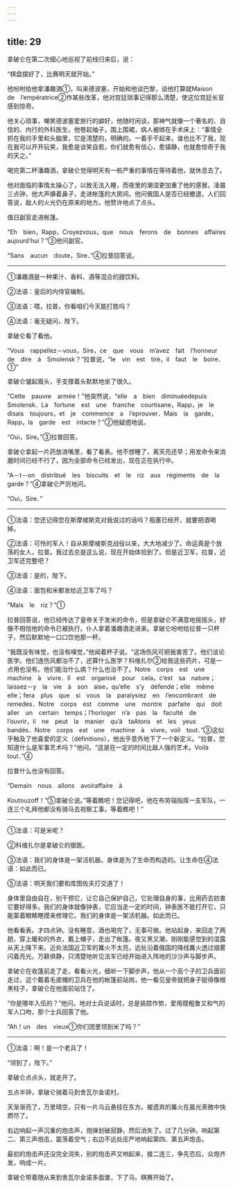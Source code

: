 ```yaml
---
---
---
```

title: 29
---





拿破仑在第二次细心地巡视了前线归来后，说：

“棋盘摆好了，比赛明天就开始。”

他吩咐给他拿潘趣酒①，叫来德波塞，开始和他谈巴黎，谈他打算就Maison　de　l’empératrice②作某些改革，他对宫廷琐事记得那么清楚，使这位宫廷长官感到惊奇。

他关心琐事，嘲笑德波塞爱旅行的癖好，他随时闲谈，那神气就像一个著名的、自信的、内行的外科医生，他卷起袖子，围上围裙，病人被绑在手术床上：“事情全抓在我的手里和头脑里，它是清楚的，明确的。一着手干起来，谁也比不了我，现在我可以开开玩笑，我愈是谈笑自若，你们就愈有信心，愈镇静，也就愈惊奇于我的天之。”

喝完第二杯潘趣酒，拿破仑觉得明天有一桩严重的事情在等待着他，就休息去了。

他对面临的事情太操心了，以致无法入睡，而夜里的潮湿更加重了他的感冒。凌晨三点钟，他大声擤着鼻子，走进帐篷的大房间。他问俄国人是否已经撤退，人们回答说，敌人的火光仍在原来的地方。他赞许地点了点头。

值日副官走进帐篷。

“Eh　bien，Rapp，Croyezvous，que　nous　ferons　de　bonnes　affaires　aujourd’hui？”③他问副官。

“Sans　aucun　doute，Sire．”④拉普回答说。

--------

①潘趣酒是一种果汁、香料、酒等混合的甜饮料。

②法语：皇后的内侍官编制。

③法语：喂，拉普，你看咱们今天能打胜吗？

④法语：毫无疑问，陛下。

拿破仑看了看他。

“Vous　rappellez－vous，Sire，ce　que　vous　m’avez　fait　l’honneur　de　dire　à　Smolensk？”拉普说，“le　vin　est　tirè，il　faut　le　boire．①”

拿破仑皱起眉头，手支撑着头默默地坐了很久。

“Cette　pauvre　armée！”他突然说，“elle　a　bien　diminuéedepuis　Smolensk．La　fortune　est　une　franche　courtisane，Rapp，je　le　disais　toujours，et　je　commence　a　l’eprouver．Mais　la　garde，Rapp，la　garde　est　intacte？”②他疑惑地说。

“Oui，Sire。”③拉普回答。

拿破仑拿起一片药放进嘴里，看了看表。他不想睡了，离天亮还早；用发命令来消磨时间已经不行了，因为全部命令已经发出，现在正在执行中。

“A－t－on　distribué　les　biscuits　et　le　riz　aux　régiments　de　la　garde？”④拿破仑严厉地问。

“Oui，Sire．”

--------

①法语：您还记得您在斯摩棱斯克对我说过的话吗？瓶塞已经开，就要把酒喝掉。

②法语：可怜的军人！自从斯摩棱斯克战役以来，大大地减少了。命运真是个放荡的女人，拉普。我过去总是这么说，现在开始体验到了。但是近卫军，拉普，近卫军还完整吧？

③法语：是的，陛下。

④法语：面包和米都发给近卫军了吗？

“Mais　le　riz？”①

拉普回答说，他已经传达了皇帝关于发米的命令，但是拿破仑不满意地摇摇头，好像不相信他的命令已被执行。仆人拿着潘趣酒走进来。拿破仑吩咐给拉普一只杯子，然后默默地一口口饮他那一杯。

“我既没有味觉，也没有嗅觉，”他闻着杯子说。“这场伤风可把我害苦了。他们谈论医学。他们连伤风都治不了，还算什么医学？科维扎尔②给我这些药片，可是一点用也没有。他们能治什么病？什么也治不了。Notre　corps　est　une　machine　à　vivre．Il　est　organisé　pour　cela，c’est　sa　nature；laissez－y　la　vie　à　son　aise，qu’elle　s’y　défende；elle　même　elle；fera　plus　que　si　vous　la　paralysiez　en　l’encombrant　de　remedes．Notre　corps　est　comme　une　montre　parfaite　qui　doit　aller　un　certain　temps；l’horloger　n’a　pas　la　faculté　de　l’ouvrir，il　ne　peut　la　manier　qu’à　taAtons　et　les　yeux　bandés．Notre　corps　est　une　machine　à　vivre，voil　tout．”③这似乎触及了他喜爱的定义（définitions），他出乎意外地下了一个新定义。“拉普，您知道什么是军事艺术吗？”他问。“这是在一定的时间比敌人强的艺术。Voilà　tout．”④

拉普什么也没有回答。

“Demain　nous　allons　avoiraffaire　à

Koutouzoff！”⑤拿破仑说。”等着瞧吧！您记得吧，他在布劳瑙指挥一支军队，一连三个礼拜他都没有骑马去视察工事。等着瞧吧！”

--------

①法语：可是米呢？

②科维扎尔是拿破仑的御医。

③法语：我们的身体是一架活机器。身体是为了生命而构造的。让生命在④法语：如此而已。

⑤法语：明天我们要和库图佐夫打交道了！

身体里自由自在，别干预它，让它自己保护自己，它处理自身的事，比用药去妨害它要好得多。我们的身体就像钟表，它应当走一定的时间，钟表医不能打开它，只能蒙着眼睛瞎摸来修理它。我们的身体是一架活机器。如此而已。

他看看表。才四点钟。没有睡意，酒也喝完了，无事可做。他站起身，来回走了两趟，穿上暖和的外衣，戴上帽子，走出了帐篷。夜又黑又潮，刚刚能感觉到的湿露从天上降下来。近处法国近卫军的篝火不太亮，远处沿着俄国的降线篝火透过烟雾闪着亮光。万籁俱静，只清楚地听见法军已经开始进入阵地的沙沙声与脚步声。

拿破仑在收篷前走了走，看看火光，细听一下脚步声，他从一个高个子的卫兵面前走过，这个戴着毛皮帽的卫兵在他的帐篷前站岗，他一看见皇帝就把身子挺得像根黑柱子，拿破仑在他面前站住了。

“你是哪年入伍的？”他问。地对士兵说话时，总是装腔作势，爱用既粗鲁又和气的军人口吻，那个士兵回答了他。

“Ah！un　des　vieux①你们团里领到米了吗？”

--------

①法语：啊！是一个老兵了！

“领到了，陛下。”

拿破仑点点头，就走开了。

五点半钟，拿破仑骑着马到舍瓦尔金诺村。

天渐渐亮了，万里晴空，只有一片乌云悬挂在东方。被遗弃的篝火在晨光熹微中快燃尽了。

右边响起一声沉重的炮击声，炮弹划破寂静，然后消失了。过了几分钟。响起第二、第三声炮击，震荡着空气；右边不远处庄严地响起第四、第五声炮击。

最初的炮击声还没完全消失，别的炮击声又响起来，接二连三，争先恐后，众炮齐发，响成一片。

拿破仑带着随从来到舍瓦尔金诺多面堡，下了马。棋赛开始了。
